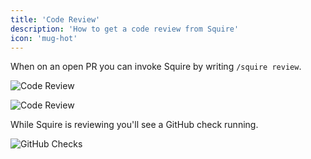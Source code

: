 ```yaml
---
title: 'Code Review'
description: 'How to get a code review from Squire'
icon: 'mug-hot'
---
```


When on an open PR you can invoke Squire by writing `/squire review`.

![Code Review](/images/code-review-1.png)

![Code Review](/images/code-review-2.png)

While Squire is reviewing you'll see a GitHub check running.

![GitHub Checks](/images/github-checks.png)